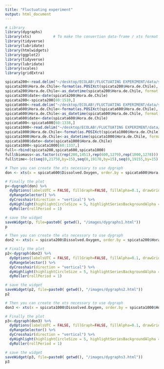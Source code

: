 ```yaml
---
title: "Fluctuating experiment"
output: html_document
---
```

```r

# Library
library(dygraphs)
library(xts)          # To make the convertion data-frame / xts format
library(tidyverse)
library(lubridate)
library(htmlwidgets)
library(ggplot2)
library(tidyverse)
library(lubridate)
library(scales) 
library(gridExtra)
```

```r
spicata200<-read.delim("~/desktop/ECOLAB!/FLUCTUATING EXPERIMENT/data/spicata_28Junio_15d.txt",header = TRUE, sep = ",")
spicata200$Hora.de.Chile<-format(as.POSIXct(spicata200$Hora.de.Chile), format = "%y-%m-%d %H:%M")
spicata200$Hora.de.Chile<-as_datetime(spicata200$Hora.de.Chile, format = "%y-%m-%d %H:%M")
spicata200$date<-date(spicata200$Hora.de.Chile)
spicata200<-spicata200[60:1510,]
spicata600<-read.delim("~/desktop/ECOLAB!/FLUCTUATING EXPERIMENT/data/spicata_600_15d_26ago.txt",header = TRUE, sep = ",")
spicata600$Hora.de.Chile<-format(as.POSIXct(spicata600$Hora.de.Chile), format = "%y-%m-%d %H:%M")
spicata600$Hora.de.Chile<-as_datetime(spicata600$Hora.de.Chile, format = "%y-%m-%d %H:%M")
spicata600$date<-date(spicata600$Hora.de.Chile)
spicata600<-spicata600[60:1338,]
spicata1000<-read.delim("~/desktop/ECOLAB!/FLUCTUATING EXPERIMENT/data/spicata_1000_15d_26ago.txt",header = TRUE, sep = ",")
spicata1000$Hora.de.Chile<-format(as.POSIXct(spicata1000$Hora.de.Chile), format = "%y-%m-%d %H:%M")
spicata1000$Hora.de.Chile<-as_datetime(spicata1000$Hora.de.Chile, format = "%y-%m-%d %H:%M")
spicata1000$date<-date(spicata1000$Hora.de.Chile)
spicata1000<-spicata1000[60:1337,]
full<-rbind(spicata200,spicata600,spicata1000)
full$biomass<-as.factor(c(rep(200,1451),rep(600,1279),rep(1000,1278)))
full$time<-(c(seq(0,21750,by=15),seq(0,19170,by=15),seq(0,19155,by=15)))/1440
```

```r
# Then you can create the xts necessary to use dygraph
don <- xts(x = spicata600$Dissolved.Oxygen, order.by = spicata600$Hora.de.Chile)

# Finally the plot
p<-dygraph(don) %>%
  dyOptions(labelsUTC = FALSE, fillGraph=FALSE, fillAlpha=0.1, drawGrid = FALSE, colors="#D8AE5A") %>%
  dyRangeSelector() %>%
  dyCrosshair(direction = "vertical") %>%
  dyHighlight(highlightCircleSize = 5, highlightSeriesBackgroundAlpha = 0.2, hideOnMouseOut = FALSE)  %>%
  dyRoller(rollPeriod = 1)

# save the widget
saveWidget(p, file=paste0( getwd(), "/images/dygraphs1.html"))
p

# Then you can create the xts necessary to use dygraph
don2 <- xts(x = spicata200$Dissolved.Oxygen, order.by = spicata200$Hora.de.Chile)

# Finally the plot
p2<-dygraph(don2) %>%
  dyOptions(labelsUTC = FALSE, fillGraph=FALSE, fillAlpha=0.1, drawGrid = FALSE, colors="#D8AE5A") %>%
  dyRangeSelector() %>%
  dyCrosshair(direction = "vertical") %>%
  dyHighlight(highlightCircleSize = 5, highlightSeriesBackgroundAlpha = 0.2, hideOnMouseOut = FALSE)  %>%
  dyRoller(rollPeriod = 1)

# save the widget
saveWidget(p2, file=paste0( getwd(), "/images/dygraphs2.html"))
p2

# Then you can create the xts necessary to use dygraph
don3 <- xts(x = spicata1000$Dissolved.Oxygen, order.by = spicata1000$Hora.de.Chile)

# Finally the plot
p3<-dygraph(don3) %>%
  dyOptions(labelsUTC = FALSE, fillGraph=FALSE, fillAlpha=0.1, drawGrid = FALSE, colors="#D8AE5A") %>%
  dyRangeSelector() %>%
  dyCrosshair(direction = "vertical") %>%
  dyHighlight(highlightCircleSize = 5, highlightSeriesBackgroundAlpha = 0.2, hideOnMouseOut = FALSE)  %>%
  dyRoller(rollPeriod = 1)

# save the widget
saveWidget(p3, file=paste0( getwd(), "/images/dygraphs3.html"))
p3
```

